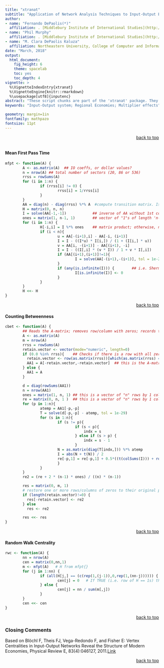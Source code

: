 ```yaml
---
title: "xtranat"
subtitle: "Application of Network Analysis Techniques to Input-Output Economic Systems"
author:
- name: "Fernando DePaolis(*)"
  affiliation: . [Middlebury Institute of International Studies](http://www.miis.edu/) [CBE]( http://centerfortheblueeconomy.org/)
- name: "Phil Murphy"
  affiliation: . [Middlebury Institute of International Studies](http://www.miis.edu/) [META Lab](http://sites.miis.edu/metalab/)
- name: "M. Clara DePaolis Kaluza"
  affiliation: Northeastern University, College of Computer and Information Science
date: "March, 2018"
output:
  html_document:
    fig_height: 6
    theme: spacelab
    toc: yes
    toc_depth: 4
vignette: >
  %\VignetteIndexEntry{xtranat}
  %\VignetteEngine{knitr::rmarkdown}
  %\usepackage[utf8]{inputenc}
abstract: "These script chunks are part of the 'xtranat' package. They compute 'Counting Betweenness' and 'Random Walk Centrality' from Input-Output data from IMPLAN(R). It also computes the intermediate measure 'Mean First Pass Time'. The scripts have been developed for R from the MatLab code in Blöchl et al (2011)."
keywords: "Input-Output system; Regional Economies; Multiplier effects"

geometry: margin=1in
fontfamily: mathpazo
fontsize: 11pt
---
```


<div style="text-align: right;>(*) Corresponding author: Fernando DePaolis [fdepaolis@middlebury.edu]</div>

<div style="text-align: right;" markdown="1"><a href="#header">back to top</a></div>
```r
```

#### Mean First Pass Time
```r
mfpt <- function(A) {
        A <- as.matrix(A)  ## IO coeffs, or dollar values?
        n = nrow(A) ## total number of sectors (20, 86 or 536)
        rrss = rowSums(A)
        for (i in 1:n) {
                if (rrss[i] != 0) {
                        rrss[i] = 1/rrss[i]
                }
        }
        AA = diag(n) - diag(rrss) %*% A  #compute transition matrix. Is this "T" in 'mediative effects' Garcia-Muniz 2008?
        H = matrix(0, n, n)
        I = solve(AA[-1,-1])            ## inverse of AA without 1st column & 1st row
        ones = matrix(1, n-1, 1)        ## vector of "1"s of length 'n-1'
        for (i in 1:n) {
                H[-i,i] = I %*% ones    ## matrix product; otherwise, non-conformable
                if (i < n){
                        u = AA[-(i+1),i] - AA[-i, (i+1)]
                        I = I - ((I*u) * I[i,]) / (1 + (I[i,] * u))
                        v = AA[i, -(i+1)] - AA[(i+1), -i]
                        I = I - ((I[,i] * (v * I)) / 1 + v * I[,i])
                        if (AA[(i+1),(i+1)]!=1){
                                I = solve(AA[-(i+1),-(i+1)], tol = 1e-29)
                        }
                        if (any(is.infinite(I))) {        ## i.e. Sherman-Morrison didn't work. When would I(i,j)=infinity
                                I[is.infinite(I)] <- 0
                        }
                }
        }
        H <<- H
}

```
<div style="text-align: right;" markdown="1"><a href="#header">back to top</a></div>

#### Counting Betweenness
```r
cbet <- function(A) {
        ## Reads the A-matrix; removes row/column with zeros; records their row/column number
        A <- as.matrix(A)
        m = nrow(A)
        rrss = rowSums(A)
        retain.vector <- vector(mode="numeric", length=0)
        if (0.0 %in% rrss){    ## Checks if there is a row with all zeros
          retain.vector <- row(as.matrix(rrss))[which(as.matrix(rrss) == 0)]
          AA1 = A[-retain.vector,-retain.vector]  ## this is the A-matrix without row/columns of zeros
        } else {
          AA1 = A
        }

        d = diag(rowSums(AA1))
        n = nrow(AA1)
        ones = matrix(1, n, 1) ## this is a vector of "n" rows by 1 col of "1"
        re = matrix(0, n, 1 )  ## this is a vector of "n" rows by 1 col of "0"
        for (p in 1:n){
                atemp = AA1[-p,-p]
                T = solve(d[-p,-p] - atemp, tol = 1e-29)
                for (s in 1:n){
                        if (s != p){
                                if (s < p){
                                    indx = s
                                } else if (s > p) {
                                    indx = s - 1
                                }
                        N = as.matrix(diag(T[indx,])) %*% atemp
                        I = abs(N + t(N)) / 2
                        re[-p,1] = re[-p,1] + 0.5*((t(colSums(I))) + rowSums(I))
                        }
                }
        }
        re2 = (re + 2 * (n-1) * ones) / ((n) * (n-1))

        res = matrix(0, m, 1)
        # restore one or more rows/columns of zeros to their original positions
        if (length(retain.vector)!=0) {
          res[-retain.vector] <- re2
        } else
          res <- re2

        res <<- res
}
````
<div style="text-align: right;" markdown="1"><a href="#header">back to top</a></div>

#### Random Walk Centrality
```r
rwc <- function(A) {
        nn = nrow(A)
        cen = matrix(0,nn,1)
        m <- mfpt(A)   # H from mfpt{}
        for (j in 1:nn) {
                if (all(H[j,] == (c(rep(1,(j-1)),0,rep(1,(nn-j)))))) {  # This compares each row of H with a rows made of 1s and a zero on the diagonal
                        cen[j] = 0   # If TRUE (i.e. row of H == 1s) that row of CEN == zero
                } else {
                        cen[j] = nn / sum(m[,j])
                }
        }
        cen <<- cen
}
````
<div style="text-align: right;" markdown="1"><a href="#header">back to top</a></div>

### Closing Comments
Based on Blöchl F, Theis FJ, Vega-Redondo F, and Fisher E: Vertex Centralities in Input-Output Networks Reveal the Structure of Modern Economies, Physical Review E, 83(4):046127, 2011.[Link](https://journals.aps.org/pre/abstract/10.1103/PhysRevE.83.046127)

<div style="text-align: right;" markdown="1"><a href="#header">back to top</a></div>
